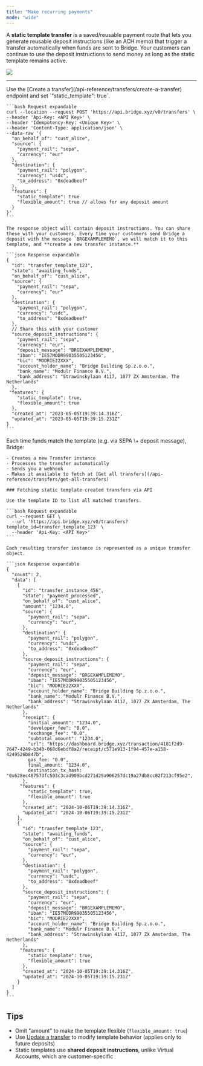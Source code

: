 ```yaml
---
title: "Make recurring payments"
mode: "wide"
---
```


A **static template transfer** is a saved/reusable payment route that lets you generate reusable deposit instructions (like an ACH memo) that trigger a transfer automatically when funds are sent to Bridge. Your customers can continue to use the deposit instructions to send money as long as the static template remains active.

![](https://files.readme.io/90b7930e8ce414f975cccda396c27b11b574bc04d5d29bf43e54632d0faf7372-image.png)

---

<Steps>
  <Step title="Step 1: Create a Static Template" titleSize="h2">
    Use the [Create a transfer](/api-reference/transfers/create-a-transfer) endpoint and set `"static_template": true`.

    ```bash Request expandable
    curl --location --request POST 'https://api.bridge.xyz/v0/transfers' \
    --header 'Api-Key: <API Key>' \
    --header 'Idempotency-Key: <Unique Key>' \
    --header 'Content-Type: application/json' \
    --data-raw '{
      "on_behalf_of": "cust_alice",
      "source": {
        "payment_rail": "sepa",
        "currency": "eur"
      },
      "destination": {
        "payment_rail": "polygon",
        "currency": "usdc",
        "to_address": "0xdeadbeef"
      },
      "features": {
      	"static_template": true
        "flexible_amount": true // allows for any deposit amount
      }
    }'
    ```

    The response object will contain deposit instructions. You can share these with your customers. Every time your customers send Bridge a deposit with the message `BRGEXAMPLEMEMO`, we will match it to this template, and **create a new transfer instance.**

    ```json Response expandable
    {
      "id": "transfer_template_123",
      "state": "awaiting_funds",
      "on_behalf_of": "cust_alice",
      "source": {
        "payment_rail": "sepa",
        "currency": "eur"
      },
      "destination": {
        "payment_rail": "polygon",
        "currency": "usdc",
        "to_address": "0xdeadbeef"
      },
      // Share this with your customer
      "source_deposit_instructions": {
        "payment_rail": "sepa",
        "currency": "eur",
        "deposit_message": "BRGEXAMPLEMEMO",
        "iban": "IE57MODR99035505123456",
        "bic": "MODRIE22XXX",
        "account_holder_name": "Bridge Building Sp.z.o.o.",
        "bank_name": "Modulr Finance B.V.",
        "bank_address": "Strawinskylaan 4117, 1077 ZX Amsterdam, The Netherlands"
      },
     "features": {
        "static_template": true,
        "flexible_amount": true
      },
      "created_at": "2023-05-05T19:39:14.316Z",
      "updated_at": "2023-05-05T19:39:15.231Z"
    }
    ```
  </Step>
  <Step title="Step 2: Customer sends funds" titleSize="h2">
    Each time funds match the template (e.g. via SEPA \+ deposit message), Bridge:

    - Creates a new Transfer instance
    - Processes the transfer automatically
    - Sends you a webhook
    - Makes it available to fetch at [Get all transfers](/api-reference/transfers/get-all-transfers)

    ### Fetching static template created transfers via API

    Use the template ID to list all matched transfers.

    ```bash Request expandable
    curl --request GET \
      --url 'https://api.bridge.xyz/v0/transfers?template_id=transfer_template_123' \
      --header 'Api-Key: <API Key>'
    ```

    Each resulting transfer instance is represented as a unique transfer object.

    ```json Response expandable
    {
      "count": 2,
      "data": [
        {
          "id": "transfer_instance_456",
          "state": "payment_processed",
          "on_behalf_of": "cust_alice",
          "amount": "1234.0",
          "source": {
            "payment_rail": "sepa",
            "currency": "eur",
          },
          "destination": {
            "payment_rail": "polygon",
            "currency": "usdc",
            "to_address": "0xdeadbeef"
          },
          "source_deposit_instructions": {
            "payment_rail": "sepa",
            "currency": "eur",
            "deposit_message": "BRGEXAMPLEMEMO",
            "iban": "IE57MODR99035505123456",
            "bic": "MODRIE22XXX",
            "account_holder_name": "Bridge Building Sp.z.o.o.",
            "bank_name": "Modulr Finance B.V.",
            "bank_address": "Strawinskylaan 4117, 1077 ZX Amsterdam, The Netherlands"
          },
          "receipt": {
            "initial_amount": "1234.0",
            "developer_fee": "0.0",
            "exchange_fee": "0.0",
            "subtotal_amount": "1234.0",
            "url": "https://dashboard.bridge.xyz/transaction/4181f2d9-7647-4249-b340-068d6ebdf8a2/receipt/c571e913-1f94-457e-a158-4249526b847b",
            gas_fee: "0.0",
            final_amount: "1234.0",
            destination_tx_hash: "0x628ec487573fc503c3cad909bcd271d29a906257dc19a27db8cc82f213cf95e2",
          },
         "features": {
            "static_template": true,
            "flexible_amount": true
          },
          "created_at": "2024-10-06T19:39:14.316Z",
          "updated_at": "2024-10-06T19:39:15.231Z"
        },
        {
          "id": "transfer_template_123",
          "state": "awaiting_funds",
          "on_behalf_of": "cust_alice",
          "source": {
            "payment_rail": "sepa",
            "currency": "eur",
          },
          "destination": {
            "payment_rail": "polygon",
            "currency": "usdc",
            "to_address": "0xdeadbeef"
          },
          "source_deposit_instructions": {
            "payment_rail": "sepa",
            "currency": "eur",
            "deposit_message": "BRGEXAMPLEMEMO",
            "iban": "IE57MODR99035505123456",
            "bic": "MODRIE22XXX",
            "account_holder_name": "Bridge Building Sp.z.o.o.",
            "bank_name": "Modulr Finance B.V.",
            "bank_address": "Strawinskylaan 4117, 1077 ZX Amsterdam, The Netherlands"
          },
         "features": {
            "static_template": true,
            "flexible_amount": true
          },
          "created_at": "2024-10-05T19:39:14.316Z",
          "updated_at": "2024-10-05T19:39:15.231Z"
        }
      ]
    }
    ```
  </Step>
</Steps>

## Tips

- Omit "amount" to make the template flexible (`flexible_amount: true`)
- Use [Update a transfer](/api-reference/transfers/update-a-transfer) to modify template behavior (applies only to future deposits)
- Static templates use **shared deposit instructions**, unlike Virtual Accounts, which are customer-specific